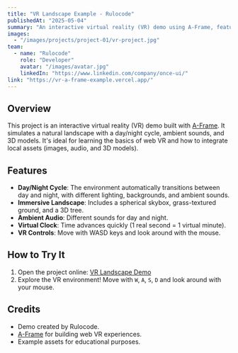 ```yaml
---
title: "VR Landscape Example - Rulocode"
publishedAt: "2025-05-04"
summary: "An interactive virtual reality (VR) demo using A-Frame, featuring a day/night cycle, ambient sounds, and 3D models. Perfect for learning the basics of web VR and asset integration."
images:
  - "/images/projects/project-01/vr-project.jpg"
team:
  - name: "Rulocode"
    role: "Developer"
    avatar: "/images/avatar.jpg"
    linkedIn: "https://www.linkedin.com/company/once-ui/"
link: "https://vr-a-frame-example.vercel.app/"
---
```


## Overview

This project is an interactive virtual reality (VR) demo built with [A-Frame](https://aframe.io/). It simulates a natural landscape with a day/night cycle, ambient sounds, and 3D models. It's ideal for learning the basics of web VR and how to integrate local assets (images, audio, and 3D models).

## Features

- **Day/Night Cycle**: The environment automatically transitions between day and night, with different lighting, backgrounds, and ambient sounds.
- **Immersive Landscape**: Includes a spherical skybox, grass-textured ground, and a 3D tree.
- **Ambient Audio**: Different sounds for day and night.
- **Virtual Clock**: Time advances quickly (1 real second = 1 virtual minute).
- **VR Controls**: Move with WASD keys and look around with the mouse.

## How to Try It

1. Open the project online: [VR Landscape Demo](https://vr-a-frame-example.vercel.app/)
2. Explore the VR environment! Move with `W`, `A`, `S`, `D` and look around with your mouse.

## Credits

- Demo created by Rulocode.
- [A-Frame](https://aframe.io/) for building web VR experiences.
- Example assets for educational purposes. 